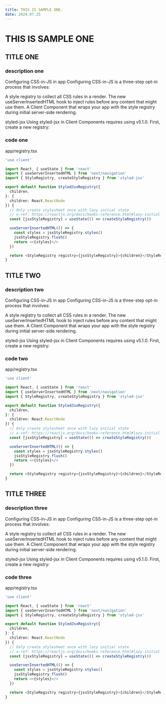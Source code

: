 ```yaml
---
title: THIS IS SAMPLE ONE.
date: 2024.07.25
---
```


# THIS IS SAMPLE ONE

## TITLE ONE

### description one

Configuring CSS-in-JS in app
Configuring CSS-in-JS is a three-step opt-in process that involves:

A style registry to collect all CSS rules in a render.
The new useServerInsertedHTML hook to inject rules before any content that might use them.
A Client Component that wraps your app with the style registry during initial server-side rendering.

styled-jsx
Using styled-jsx in Client Components requires using v5.1.0. First, create a new registry:

### code one

app/registry.tsx

```TypeScript
'use client'

import React, { useState } from 'react'
import { useServerInsertedHTML } from 'next/navigation'
import { StyleRegistry, createStyleRegistry } from 'styled-jsx'

export default function StyledJsxRegistry({
  children,
}: {
  children: React.ReactNode
}) {
  // Only create stylesheet once with lazy initial state
  // x-ref: https://reactjs.org/docs/hooks-reference.html#lazy-initial-state
  const [jsxStyleRegistry] = useState(() => createStyleRegistry())

  useServerInsertedHTML(() => {
    const styles = jsxStyleRegistry.styles()
    jsxStyleRegistry.flush()
    return <>{styles}</>
  })

  return <StyleRegistry registry={jsxStyleRegistry}>{children}</StyleRegistry>
}
```

## TITLE TWO

### description two

Configuring CSS-in-JS in app
Configuring CSS-in-JS is a three-step opt-in process that involves:

A style registry to collect all CSS rules in a render.
The new useServerInsertedHTML hook to inject rules before any content that might use them.
A Client Component that wraps your app with the style registry during initial server-side rendering.

styled-jsx
Using styled-jsx in Client Components requires using v5.1.0. First, create a new registry:

### code two

app/registry.tsx

```TypeScript
'use client'

import React, { useState } from 'react'
import { useServerInsertedHTML } from 'next/navigation'
import { StyleRegistry, createStyleRegistry } from 'styled-jsx'

export default function StyledJsxRegistry({
  children,
}: {
  children: React.ReactNode
}) {
  // Only create stylesheet once with lazy initial state
  // x-ref: https://reactjs.org/docs/hooks-reference.html#lazy-initial-state
  const [jsxStyleRegistry] = useState(() => createStyleRegistry())

  useServerInsertedHTML(() => {
    const styles = jsxStyleRegistry.styles()
    jsxStyleRegistry.flush()
    return <>{styles}</>
  })

  return <StyleRegistry registry={jsxStyleRegistry}>{children}</StyleRegistry>
}
```

## TITLE THREE

### description three

Configuring CSS-in-JS in app
Configuring CSS-in-JS is a three-step opt-in process that involves:

A style registry to collect all CSS rules in a render.
The new useServerInsertedHTML hook to inject rules before any content that might use them.
A Client Component that wraps your app with the style registry during initial server-side rendering.

styled-jsx
Using styled-jsx in Client Components requires using v5.1.0. First, create a new registry:

### code three

app/registry.tsx

```TypeScript
'use client'

import React, { useState } from 'react'
import { useServerInsertedHTML } from 'next/navigation'
import { StyleRegistry, createStyleRegistry } from 'styled-jsx'

export default function StyledJsxRegistry({
  children,
}: {
  children: React.ReactNode
}) {
  // Only create stylesheet once with lazy initial state
  // x-ref: https://reactjs.org/docs/hooks-reference.html#lazy-initial-state
  const [jsxStyleRegistry] = useState(() => createStyleRegistry())

  useServerInsertedHTML(() => {
    const styles = jsxStyleRegistry.styles()
    jsxStyleRegistry.flush()
    return <>{styles}</>
  })

  return <StyleRegistry registry={jsxStyleRegistry}>{children}</StyleRegistry>
}
```
